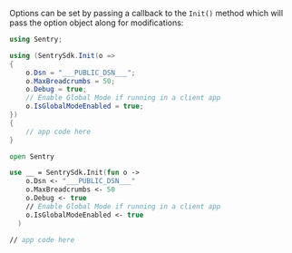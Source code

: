 Options can be set by passing a callback to the `Init()` method which will
pass the option object along for modifications:

```csharp
using Sentry;

using (SentrySdk.Init(o =>
{
    o.Dsn = "___PUBLIC_DSN___";
    o.MaxBreadcrumbs = 50;
    o.Debug = true;
    // Enable Global Mode if running in a client app
    o.IsGlobalModeEnabled = true;
})
{
    // app code here
}
```

```fsharp
open Sentry

use __ = SentrySdk.Init(fun o ->
    o.Dsn <- "___PUBLIC_DSN___"
    o.MaxBreadcrumbs <- 50
    o.Debug <- true
    // Enable Global Mode if running in a client app
    o.IsGlobalModeEnabled <- true
  )

// app code here
```
